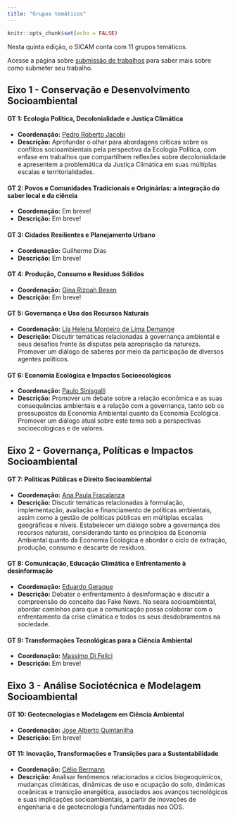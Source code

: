 ```yaml
---
title: "Grupos temáticos"
---
```


```r
knitr::opts_chunk$set(echo = FALSE)
```

<link rel="stylesheet" href="https://cdn.jsdelivr.net/gh/jpswalsh/academicons@1/css/academicons.min.css">

Nesta quinta edição, o SICAM conta com 11 grupos temáticos.

Acesse a página sobre [submissão de trabalhos](submissao.qmd) para saber mais sobre como submeter seu trabalho.

## Eixo 1 - Conservação e Desenvolvimento Socioambiental

#### GT 1: Ecologia Política, Decolonialidade e Justiça Climática

-   **Coordenação:** [Pedro Roberto Jacobi](http://lattes.cnpq.br/6799067928413168)
-   **Descrição:** Aprofundar o olhar para abordagens críticas sobre os conflitos socioambientais pela perspectiva da Ecologia Política, com enfase em trabalhos que compartilhem reflexões sobre decolonialidade e apresentem a problemática da Justiça Climática em suas múltiplas escalas e territorialidades.

#### GT 2: Povos e Comunidades Tradicionais e Originárias: a integração do saber local e da ciência

-   **Coordenação:** Em breve!
-   **Descrição:** Em breve!

#### GT 3: Cidades Resilientes e Planejamento Urbano

-   **Coordenação:** Guilherme Dias
-   **Descrição:** Em breve!

#### GT 4: Produção, Consumo e Resíduos Sólidos

-   **Coordenação:** [Gina Rizpah Besen](http://lattes.cnpq.br/8550871208092441)
-   **Descrição:** Em breve!

#### GT 5: Governança e Uso dos Recursos Naturais

-   **Coordenação:** [Lia Helena Monteiro de Lima Demange](http://lattes.cnpq.br/3773302272955782)
-   **Descrição:** Discutir temáticas relacionadas à governança ambiental e seus desafios frente às disputas pela apropriação da natureza. Promover um diálogo de saberes por meio da participação de diversos agentes políticos.

#### GT 6: Economia Ecológica e Impactos Socioecológicos

-   **Coordenação:** [Paulo Sinisgalli](http://lattes.cnpq.br/1758254967187398)
-   **Descrição:** Promover um debate sobre a relação econômica e as suas consequências ambientais e a relação com a governança, tanto sob os pressupostos da Economia Ambiental quanto da Economia Ecológica. Promover um diálogo atual sobre este tema sob a perspectivas socioecologicas e de valores.

## Eixo 2 - Governança, Políticas e Impactos Socioambiental

#### GT 7: Políticas Públicas e Direito Socioambiental

-   **Coordenação:** [Ana Paula Fracalanza](http://lattes.cnpq.br/2494379445883981)
-   **Descrição:** Discutir temáticas relacionadas à formulação, implementação, avaliação e financiamento de políticas ambientais, assim como a gestão de políticas públicas em múltiplas escalas geográficas e níveis. Estabelecer um diálogo sobre a governança dos recursos naturais, considerando tanto os princípios da Economia Ambiental quanto da Economia Ecológica e abordar o ciclo de extração, produção, consumo e descarte de resíduos.

#### GT 8: Comunicação, Educação Climática e Enfrentamento à desinformação

-   **Coordenação:** [Eduardo Geraque](http://lattes.cnpq.br/7131696220835072)
-   **Descrição:** Debater o enfrentamento à desinformação e discutir a compreensão do conceito das Fake News. Na seara socioambiental, abordar caminhos para que a comunicação possa colaborar com o enfrentamento da crise climática e todos os seus desdobramentos na sociedade.

#### GT 9: Transformações Tecnológicas para a Ciência Ambiental

-   **Coordenação:** [Massimo Di Felici](http://lattes.cnpq.br/9759944648465918)
-   **Descrição:** Em breve!

## Eixo 3 - Análise Sociotécnica e Modelagem Socioambiental

#### GT 10: Geotecnologias e Modelagem em Ciência Ambiental

-   **Coordenação:** [Jose Alberto Quintanilha](http://lattes.cnpq.br/1334398456531126)
-   **Descrição:** Em breve!

#### GT 11: Inovação, Transformações e Transições para a Sustentabilidade

-   **Coordenação:** [Célio Bermann](http://lattes.cnpq.br/4429686299726303)
-   **Descrição:** Analisar fenômenos relacionados a ciclos biogeoquímicos, mudanças climáticas, dinâmicas de uso e ocupação do solo, dinâmicas oceânicas e transição energética, associados aos avanços tecnológicos e suas implicações socioambientais, a partir de inovações de engenharia e de geotecnologia fundamentadas nos ODS.
